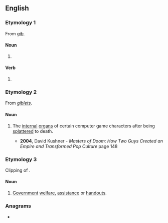 ==English==

===Etymology 1===
From ''[[gib]]''.

====Noun====
{{head|en|noun form}}

# {{plural of|en|gib}}

====Verb====
{{head|en|verb form}}

# {{en-third-person singular of|gib}}

===Etymology 2===
{{wikipedia|gib (video gaming)}}
From ''[[giblets]]''.

====Noun====
{{en-plural noun}}

# {{lb|en|video games}} The [[internal]] [[organ]]s of certain computer game characters after being [[splatter]]ed to death.
#* '''2004''', David Kushner - '' Masters of Doom: How Two Guys Created an Empire and Transformed Pop Culture '' page 148
#*: {{ux|en|At the perfect moment, Romero fired into the barrel, leaving the monster in a bloody pile of '''gibs'''}}

===Etymology 3===
Clipping of ''{{l|en|gibsmedat}}''.

====Noun====
{{en-plural noun}}

# {{rfv-sense|en}}{{lb|en|slang|derogatory}} [[government|Government]] [[welfare]], [[assistance]] or [[handouts]].

===Anagrams===
* {{anagrams|en|a=bgis|BIGs|Bigs|bigs}}